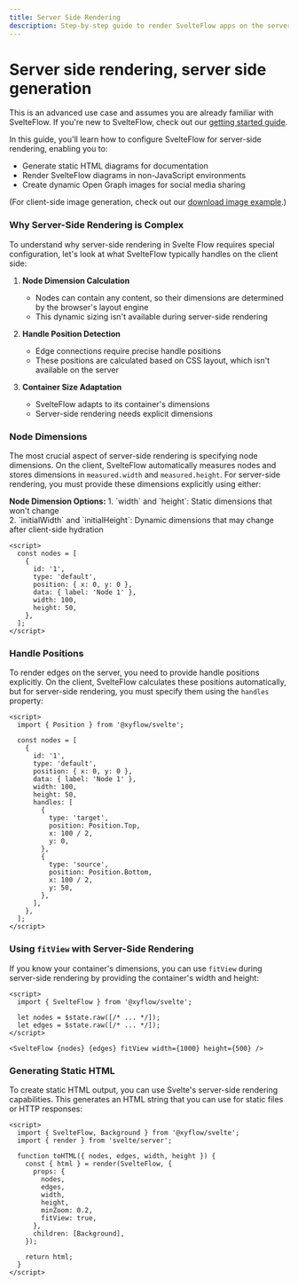 ```yaml
---
title: Server Side Rendering
description: Step-by-step guide to render SvelteFlow apps on the server for displaying static flows, dynamically generating images from flows, or rendering graphs in non-javascript environments
---
```


# Server side rendering, server side generation


This is an advanced use case and assumes you are already familiar with SvelteFlow. If you're new to SvelteFlow, check out our [getting started guide](/learn/getting-started/key-concepts).

In this guide, you'll learn how to configure SvelteFlow for server-side rendering, enabling you to:

- Generate static HTML diagrams for documentation
- Render SvelteFlow diagrams in non-JavaScript environments
- Create dynamic Open Graph images for social media sharing

(For client-side image generation, check out our [download image example](/examples/misc/download-image).)

### Why Server-Side Rendering is Complex

To understand why server-side rendering in Svelte Flow requires special configuration, let's look at what SvelteFlow typically handles on the client side:

1. **Node Dimension Calculation**

   - Nodes can contain any content, so their dimensions are determined by the browser's layout engine
   - This dynamic sizing isn't available during server-side rendering

2. **Handle Position Detection**

   - Edge connections require precise handle positions
   - These positions are calculated based on CSS layout, which isn't available on the server

3. **Container Size Adaptation**
   - SvelteFlow adapts to its container's dimensions
   - Server-side rendering needs explicit dimensions

### Node Dimensions

The most crucial aspect of server-side rendering is specifying node dimensions. On the client, SvelteFlow automatically measures nodes and stores dimensions in `measured.width` and `measured.height`. For server-side rendering, you must provide these dimensions explicitly using either:

<Callout type="default">
  <strong>Node Dimension Options:</strong>
  1. `width` and `height`: Static dimensions that won't change <div></div>
  2. `initialWidth` and `initialHeight`: Dynamic dimensions that may change after
  client-side hydration
</Callout>

```svelte
<script>
  const nodes = [
    {
      id: '1',
      type: 'default',
      position: { x: 0, y: 0 },
      data: { label: 'Node 1' },
      width: 100,
      height: 50,
    },
  ];
</script>
```

### Handle Positions

To render edges on the server, you need to provide handle positions explicitly. On the client, SvelteFlow calculates these positions automatically, but for server-side rendering, you must specify them using the `handles` property:

```svelte
<script>
  import { Position } from '@xyflow/svelte';

  const nodes = [
    {
      id: '1',
      type: 'default',
      position: { x: 0, y: 0 },
      data: { label: 'Node 1' },
      width: 100,
      height: 50,
      handles: [
        {
          type: 'target',
          position: Position.Top,
          x: 100 / 2,
          y: 0,
        },
        {
          type: 'source',
          position: Position.Bottom,
          x: 100 / 2,
          y: 50,
        },
      ],
    },
  ];
</script>
```

### Using `fitView` with Server-Side Rendering

If you know your container's dimensions, you can use `fitView` during server-side rendering by providing the container's width and height:

```svelte
<script>
  import { SvelteFlow } from '@xyflow/svelte';

  let nodes = $state.raw([/* ... */]);
  let edges = $state.raw([/* ... */]);
</script>

<SvelteFlow {nodes} {edges} fitView width={1000} height={500} />
```

### Generating Static HTML

To create static HTML output, you can use Svelte's server-side rendering capabilities. This generates an HTML string that you can use for static files or HTTP responses:

```svelte
<script>
  import { SvelteFlow, Background } from '@xyflow/svelte';
  import { render } from 'svelte/server';

  function toHTML({ nodes, edges, width, height }) {
    const { html } = render(SvelteFlow, {
      props: {
        nodes,
        edges,
        width,
        height,
        minZoom: 0.2,
        fitView: true,
      },
      children: [Background],
    });

    return html;
  }
</script>
```

